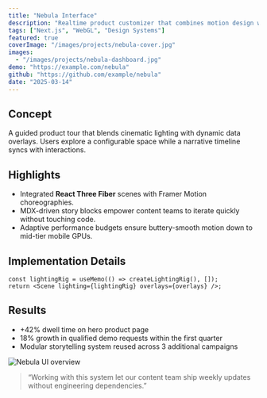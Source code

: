 ```yaml
---
title: "Nebula Interface"
description: "Realtime product customizer that combines motion design with WebGL lighting and responsive storytelling."
tags: ["Next.js", "WebGL", "Design Systems"]
featured: true
coverImage: "/images/projects/nebula-cover.jpg"
images:
  - "/images/projects/nebula-dashboard.jpg"
demo: "https://example.com/nebula"
github: "https://github.com/example/nebula"
date: "2025-03-14"
---
```


## Concept

A guided product tour that blends cinematic lighting with dynamic data overlays. Users explore a configurable space while a narrative timeline syncs with interactions.

## Highlights

- Integrated **React Three Fiber** scenes with Framer Motion choreographies.
- MDX-driven story blocks empower content teams to iterate quickly without touching code.
- Adaptive performance budgets ensure buttery-smooth motion down to mid-tier mobile GPUs.

## Implementation Details

```tsx
const lightingRig = useMemo(() => createLightingRig(), []);
return <Scene lighting={lightingRig} overlays={overlays} />;
```

## Results

- +42% dwell time on hero product page
- 18% growth in qualified demo requests within the first quarter
- Modular storytelling system reused across 3 additional campaigns

![Nebula UI overview](/images/projects/nebula-dashboard.jpg)

> “Working with this system let our content team ship weekly updates without engineering dependencies.”
